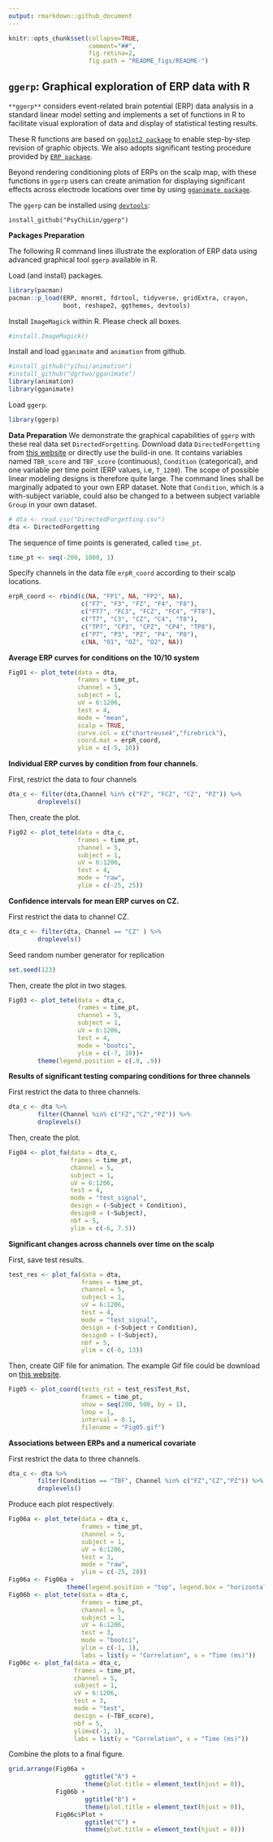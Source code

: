 ```yaml
---
output: rmarkdown::github_document
---
```

```r
knitr::opts_chunk$set(collapse=TRUE, 
                      comment="##", 
                      fig.retina=2, 
                      fig.path = "README_figs/README-")
```

## `ggerp`: Graphical exploration of ERP data with R

<!-- README.md is generated from README.Rmd. Please edit that file -->

`**ggerp**` considers event-related brain potential (ERP) data analysis in a standard linear model setting and implements a set of functions in R to facilitate visual exploration of data and display of statistical testing results.

These R functions are based on [`ggplot2 package`](https://cran.r-project.org/web/packages/ggplot2/ggplot2.pdf) to enable step-by-step revision of graphic objects. We also adopts significant testing procedure provided by [`ERP package`](https://cran.r-project.org/web/packages/ERP/index.html).

Beyond rendering conditioning plots of ERPs on the scalp map, with these functions in `ggerp` users can create animation for displaying significant effects across electrode locations over time by using [`gganimate package`](https://github.com/dgrtwo/gganimate). 

The `ggerp` can be installed using [`devtools`](https://github.com/hadley/devtools):

```
install_github("PsyChiLin/ggerp")
```

**Packages Preparation**

The following R command lines illustrate the exploration of ERP data using advanced graphical tool `ggerp` available in R.

Load (and install) packages. 
```r
library(pacman)
pacman::p_load(ERP, mnormt, fdrtool, tidyverse, gridExtra, crayon,
               boot, reshape2, ggthemes, devtools)
```

Install `ImageMagick` within R. Please check all boxes.
```r
#install.ImageMagick()
```

Install and load `gganimate` and `animation` from github.
```r
#install_github("yihui/animation")
#install_github("dgrtwo/gganimate")
library(animation)
library(gganimate)
```

Load `ggerp`.
```r
library(ggerp)
```
**Data Preparation**
We demonstrate the graphical capabilities of `ggerp` with these real data set `DirectedForgetting`. Download data `DirectedForgetting` from [this website](https://www.dropbox.com/s/20uhxsmcbex3i0m/DirectedForgetting.csv?dl=0) or directly use the build-in one.
It contains variables named `TBR_score` and `TBF_score`  (continuous), `Condition` (categorical), and one variable per time point (ERP values, i.e, `T_1200`). The scope of possible linear modeling designs is therefore quite large. The command lines shall be marginally adpated to your own ERP dataset. Note that `Condition`, which is a with-subject variable, could also be changed to a between subject variable `Group` in your own dataset.
```r
# dta <- read.csv("DirectedForgetting.csv")
dta <- DirectedForgetting
```

The sequence of time points is generated, called `time_pt`.
```r
time_pt <- seq(-200, 1000, 1)
```

Specify channels in the data file `erpR_coord` according to their scalp locations.
```r
erpR_coord <- rbind(c(NA, "FP1", NA, "FP2", NA),
                    c("F7", "F3", "FZ", "F4", "F8"),
                    c("FT7", "FC3", "FCZ", "FC4", "FT8"),
                    c("T7", "C3", "CZ", "C4", "T8"),
                    c("TP7", "CP3", "CPZ", "CP4", "TP8"),
                    c("P7", "P3", "PZ", "P4", "P8"),
                    c(NA, "O1", "OZ", "O2", NA))
```

**Average ERP curves for conditions on the 10/10 system**
```r
Fig01 <- plot_tete(data = dta,
                   frames = time_pt,
                   channel = 5,
                   subject = 1,
                   uV = 6:1206,
                   test = 4,
                   mode = "mean",
                   scalp = TRUE,
                   curve.col = c("chartreuse4","firebrick"),
                   coord.mat = erpR_coord,
                   ylim = c(-5, 10))
```

**Individual ERP curves by condition from four channels.** 

First, restrict the data to four channels
```r
dta_c <- filter(dta,Channel %in% c("FZ", "FCZ", "CZ", "PZ")) %>%
        droplevels()
```
Then, create the plot.
```r
Fig02 <- plot_tete(data = dta_c,
                   frames = time_pt,
                   channel = 5,
                   subject = 1,
                   uV = 6:1206,
                   test = 4,
                   mode = "raw",
                   ylim = c(-25, 25))
```

**Confidence intervals for mean ERP curves on CZ.** 

First restrict the data to channel CZ.
```r
dta_c <- filter(dta, Channel == "CZ" ) %>%
        droplevels()
```


Seed random number generator for replication
```r
set.seed(123)
```

Then, create the plot in two stages.
```r
Fig03 <- plot_tete(data = dta_c,
                   frames = time_pt,
                   channel = 5,
                   subject = 1,
                   uV = 6:1206,
                   test = 4,
                   mode = "bootci",
                   ylim = c(-7, 10))+
        theme(legend.position = c(.9, .9))
```


**Results of significant testing comparing conditions for three channels**

First restrict the data to three channels.
```r
dta_c <- dta %>%
        filter(Channel %in% c("FZ","CZ","PZ")) %>%
        droplevels()
```
Then, create the plot.
```r
Fig04 <- plot_fa(data = dta_c,
                 frames = time_pt,
                 channel = 5,
                 subject = 1,
                 uV = 6:1206,
                 test = 4,
                 mode = "test_signal",
                 design = (~Subject + Condition),
                 design0 = (~Subject),
                 nbf = 5,
                 ylim = c(-6, 7.5))
```

**Significant changes across channels over time on the scalp**

First, save test results.
```r
test_res <- plot_fa(data = dta,
                    frames = time_pt,
                    channel = 5,
                    subject = 1,
                    uV = 6:1206,
                    test = 4,
                    mode = "test_signal",
                    design = (~Subject + Condition),
                    design0 = (~Subject),
                    nbf = 5,
                    ylim = c(-6, 13))
```

Then, create GIF file for animation. The example Gif file could be download on [this website](https://www.dropbox.com/s/p80k9jmbburzynv/Fig05.gif?dl=0).
```r
Fig05 <- plot_coord(tests_rst = test_res$Test_Rst,
                    frames = time_pt,
                    show = seq(200, 500, by = 1),
                    loop = 1,
                    interval = 0.1, 
                    filename = "Fig05.gif")
```

**Associations between ERPs and a numerical covariate**

First restrict the data to three channels.
```r
dta_c <- dta %>%
        filter(Condition == "TBF", Channel %in% c("FZ","CZ","PZ")) %>%
        droplevels()
```

Produce each plot respectively. 
```r
Fig06a <- plot_tete(data = dta_c,
                    frames = time_pt,
                    channel = 5,
                    subject = 1,
                    uV = 6:1206,
                    test = 3,
                    mode = "raw",
                    ylim = c(-25, 28))
Fig06a <- Fig06a + 
                theme(legend.position = "top", legend.box = "horizontal")
Fig06b <- plot_tete(data = dta_c,
                    frames = time_pt,
                    channel = 5,
                    subject = 1,
                    uV = 6:1206,
                    test = 3,
                    mode = "bootci",
                    ylim = c(-1, 1),
                    labs = list(y = "Correlation", x = "Time (ms)"))
Fig06c <- plot_fa(data = dta_c,
                  frames = time_pt,
                  channel = 5,
                  subject = 1,
                  uV = 6:1206,
                  test = 3,
                  mode = "test",
                  design = (~TBF_score),
                  nbf = 5,
                  ylim=c(-1, 1),
                  labs = list(y = "Correlation", x = "Time (ms)"))
```
Combine the plots to a final figure.
```r
grid.arrange(Fig06a +
                     ggtitle("A") +
                     theme(plot.title = element_text(hjust = 0)),
             Fig06b +
                     ggtitle("B") +
                     theme(plot.title = element_text(hjust = 0)),
             Fig06c$Plot +
                     ggtitle("C") +
                     theme(plot.title = element_text(hjust = 0)))
```
